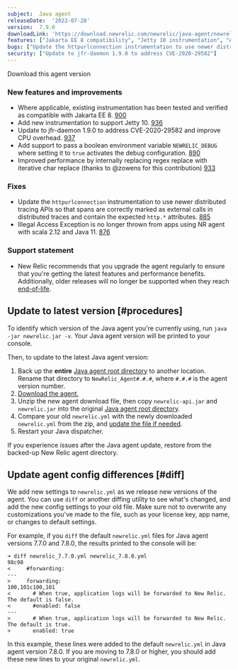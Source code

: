 ```yaml
---
subject:  Java agent
releaseDate:  '2022-07-28'
version:  7.9.0
downloadLink: 'https://download.newrelic.com/newrelic/java-agent/newrelic-agent/7.9.0/'
features: ["Jakarta EE 8 compatibility", "Jetty 10 instrumentation", "Add support to pass a boolean environment variable NEWRELIC_DEBUG where setting it to true activates the debug configuration", "Improved performance by internally replacing regex replace with iterative char replace"]
bugs: ["Update the httpurlconnection instrumentation to use newer distributed tracing APIs so that spans are correctly marked as external calls in distributed traces", "Illegal Access Exception is no longer thrown from apps using NR agent with scala 2.12 and Java 11"]
security: ["Update to jfr-daemon 1.9.0 to address CVE-2020-29582"]
---
```


<ButtonGroup>
  <ButtonLink
    role="button"
    to="https://download.newrelic.com/newrelic/java-agent/newrelic-agent/7.9.0/"
    variant="primary"
  >
    Download this agent version
  </ButtonLink>
</ButtonGroup>

### New features and improvements

* Where applicable, existing instrumentation has been tested and verified as compatible with Jakarta EE 8. [900](https://github.com/newrelic/newrelic-java-agent/pull/900)
* Add new instrumentation to support Jetty 10. [936](https://github.com/newrelic/newrelic-java-agent/pull/936)
* Update to jfr-daemon 1.9.0 to address CVE-2020-29582 and improve CPU overhead. [937](https://github.com/newrelic/newrelic-java-agent/pull/937)
* Add support to pass a boolean environment variable `NEWRELIC_DEBUG` where setting it to `true` activates the debug configuration. [890](https://github.com/newrelic/newrelic-java-agent/pull/890)
* Improved performance by internally replacing regex replace with iterative char replace (thanks to @zowens for this contribution) [933](https://github.com/newrelic/newrelic-java-agent/pull/933)

### Fixes

* Update the `httpurlconnection` instrumentation to use newer distributed tracing APIs so that spans are correctly marked as external calls in distributed traces and contain the expected `http.*` attributes. [885](https://github.com/newrelic/newrelic-java-agent/pull/885)
* Illegal Access Exception is no longer thrown from apps using NR agent with scala 2.12 and Java 11. [876](https://github.com/newrelic/newrelic-java-agent/pull/876)

### Support statement

* New Relic recommends that you upgrade the agent regularly to ensure that you're getting the latest features and performance benefits. Additionally, older releases will no longer be supported when they reach [end-of-life](https://docs.newrelic.com/docs/using-new-relic/cross-product-functions/install-configure/notification-changes-new-relic-saas-features-distributed-software/).

## Update to latest version [#procedures]

To identify which version of the Java agent you're currently using, run `java -jar newrelic.jar -v`. Your Java agent version will be printed to your console.

Then, to update to the latest Java agent version:

1. Back up the **entire** [Java agent root directory](/docs/agents/manage-apm-agents/troubleshooting/find-agent-root-directory#java-agent) to another location. Rename that directory to `NewRelic_Agent#.#.#`, where `#.#.#` is the agent version number.
2. [Download the agent.](/docs/release-notes/agent-release-notes/java-release-notes)
3. Unzip the new agent download file, then copy `newrelic-api.jar` and `newrelic.jar` into the original [Java agent root directory](/docs/agents/manage-apm-agents/troubleshooting/find-agent-root-directory#java-agent).
4. Compare your old `newrelic.yml` with the newly downloaded `newrelic.yml` from the zip, and [update the file if needed](#diff).
5. Restart your Java dispatcher.

If you experience issues after the Java agent update, restore from the backed-up New Relic agent directory.

## Update agent config differences [#diff]

We add new settings to `newrelic.yml` as we release new versions of the agent. You can use `diff` or another diffing utility to see what's changed, and add the new config settings to your old file. Make sure not to overwrite any customizations you've made to the file, such as your license key, app name, or changes to default settings.

For example, if you `diff` the default `newrelic.yml` files for Java agent versions 7.7.0 and 7.8.0, the results printed to the console will be:

```
➜ diff newrelic_7.7.0.yml newrelic_7.8.0.yml
98c98
<     #forwarding:
---
>     forwarding:
100,101c100,101
<       # When true, application logs will be forwarded to New Relic. The default is false.
<       #enabled: false
---
>       # When true, application logs will be forwarded to New Relic. The default is true.
>       enabled: true
```

In this example, these lines were added to the default `newrelic.yml` in Java agent version 7.8.0. If you are moving to 7.8.0 or higher, you should add these new lines to your original `newrelic.yml`.
